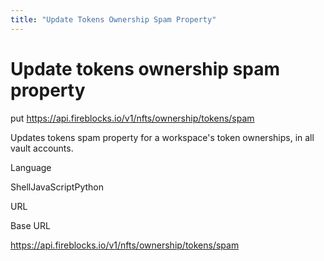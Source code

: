 ```yaml
---
title: "Update Tokens Ownership Spam Property"
---
```

  
  # Update tokens ownership spam property

put https://api.fireblocks.io/v1/nfts/ownership/tokens/spam

Updates tokens spam property for a workspace's token ownerships, in all vault accounts.

Language

ShellJavaScriptPython

URL

Base URL

https://api.fireblocks.io/v1/nfts/ownership/tokens/spam